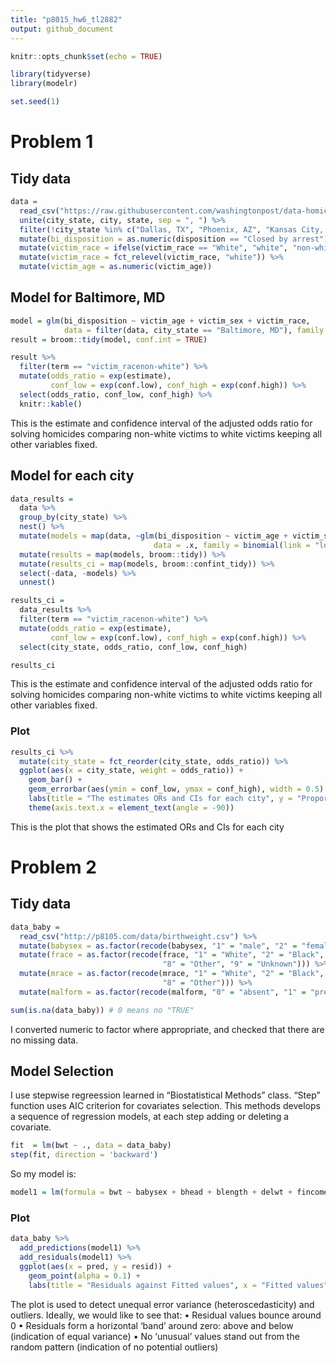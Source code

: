 ```yaml
---
title: "p8015_hw6_tl2882"
output: github_document
---
```


```r
knitr::opts_chunk$set(echo = TRUE)

library(tidyverse)
library(modelr)

set.seed(1)
```

# Problem 1

## Tidy data
```r
data = 
  read_csv("https://raw.githubusercontent.com/washingtonpost/data-homicides/master/homicide-data.csv") %>% 
  unite(city_state, city, state, sep = ", ") %>% 
  filter(!city_state %in% c("Dallas, TX", "Phoenix, AZ", "Kansas City, MO", "Tulsa, AL")) %>% 
  mutate(bi_disposition = as.numeric(disposition == "Closed by arrest")) %>% 
  mutate(victim_race = ifelse(victim_race == "White", "white", "non-white") ) %>% 
  mutate(victim_race = fct_relevel(victim_race, "white")) %>% 
  mutate(victim_age = as.numeric(victim_age))
```

## Model for Baltimore, MD

```r
model = glm(bi_disposition ~ victim_age + victim_sex + victim_race, 
            data = filter(data, city_state == "Baltimore, MD"), family = binomial(link = "logit"))
result = broom::tidy(model, conf.int = TRUE)

result %>% 
  filter(term == "victim_racenon-white") %>%
  mutate(odds_ratio = exp(estimate), 
         conf_low = exp(conf.low), conf_high = exp(conf.high)) %>% 
  select(odds_ratio, conf_low, conf_high) %>% 
  knitr::kable()
```

This is the estimate and confidence interval of the adjusted odds ratio for solving homicides comparing non-white victims to white victims keeping all other variables fixed.

## Model for each city

```r
data_results = 
  data %>% 
  group_by(city_state) %>% 
  nest() %>% 
  mutate(models = map(data, ~glm(bi_disposition ~ victim_age + victim_sex + victim_race, 
                                data = .x, family = binomial(link = "logit")))) %>% 
  mutate(results = map(models, broom::tidy)) %>% 
  mutate(results_ci = map(models, broom::confint_tidy)) %>% 
  select(-data, -models) %>% 
  unnest() 
```

```r
results_ci = 
  data_results %>% 
  filter(term == "victim_racenon-white") %>% 
  mutate(odds_ratio = exp(estimate), 
         conf_low = exp(conf.low), conf_high = exp(conf.high)) %>% 
  select(city_state, odds_ratio, conf_low, conf_high)

results_ci
```

This is the estimate and confidence interval of the adjusted odds ratio for solving homicides comparing non-white victims to white victims keeping all other variables fixed.

### Plot

```r
results_ci %>% 
  mutate(city_state = fct_reorder(city_state, odds_ratio)) %>%
  ggplot(aes(x = city_state, weight = odds_ratio)) +
    geom_bar() + 
    geom_errorbar(aes(ymin = conf_low, ymax = conf_high), width = 0.5) +
    labs(title = "The estimates ORs and CIs for each city", y = "Proportion") +
    theme(axis.text.x = element_text(angle = -90))
```

This is the plot that shows the estimated ORs and CIs for each city

# Problem 2

## Tidy data
```r
data_baby = 
  read_csv("http://p8105.com/data/birthweight.csv") %>% 
  mutate(babysex = as.factor(recode(babysex, "1" = "male", "2" = "female"))) %>% 
  mutate(frace = as.factor(recode(frace, "1" = "White", "2" = "Black", "3" = "Asian", "4" = "Puerto Rican",
                                  "8" = "Other", "9" = "Unknown"))) %>% 
  mutate(mrace = as.factor(recode(mrace, "1" = "White", "2" = "Black", "3" = "Asian", "4" = "Puerto Rican",
                                  "8" = "Other"))) %>% 
  mutate(malform = as.factor(recode(malform, "0" = "absent", "1" = "present")))

sum(is.na(data_baby)) # 0 means no "TRUE"
```

I converted numeric to factor where appropriate, and checked that there are no missing data.

## Model Selection

I use stepwise regreession learned in "Biostatistical Methods" class.
"Step" function uses AIC criterion for covariates selection.
This methods develops a sequence of regression models, at each step adding or deleting a covariate.

```r
fit  = lm(bwt ~ ., data = data_baby)
step(fit, direction = 'backward')
```

So my model is:
```r
model1 = lm(formula = bwt ~ babysex + bhead + blength + delwt + fincome + gaweeks + mheight + mrace + parity +          ppwt + smoken, data = data_baby)
```

### Plot

```r
data_baby %>% 
  add_predictions(model1) %>% 
  add_residuals(model1) %>% 
  ggplot(aes(x = pred, y = resid)) +
    geom_point(alpha = 0.1) +
    labs(title = "Residuals against Fitted values", x = "Fitted values", y = "Residuals")
```

The plot is used to detect unequal error variance (heteroscedasticity) and outliers.
Ideally, we would like to see that:
• Residual values bounce around 0
• Residuals form a horizontal ‘band’ around zero: above and below (indication of equal variance)
• No ‘unusual’ values stand out from the random pattern (indication of no potential outliers)